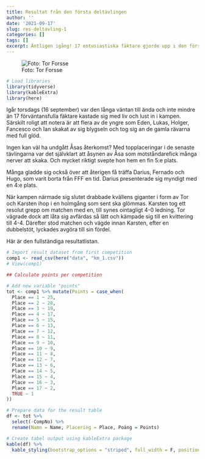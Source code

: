 ```yaml
---
title: Resultat från den första deltävlingen
author: ''
date: '2021-09-17'
slug: res-deltavling-1
categories: []
tags: []
excerpt: Äntligen igång! 17 entusiastiska fäktare gjorde upp i den första deltävlingen för året. Läs mer så förstår ni varför Karsten ser så glad ut!
---
```


![Foto: Tor Forsse](fencers_km1-2021.jpg)

```r
# Load libraries
library(tidyverse)
library(kableExtra)
library(here)
```

Igår torsdags (16 september) var den långa väntan till ända och inte mindre än 17 förväntansfulla fäktare kastade sig med liv och lust in i kampen. Särskilt roligt att notera är att flera av de yngre som Eden, Lukas, Holger, Fancesco och Ian skakat av sig blygseln och tog sig an de gamla rävarna med full glöd.

Ingen kan väl ha undgått Åsas återkomst? Med topplaceringar i de senaste tävlingarna var det självklart att åsynen av Åsa som motståndarefick många nerver att skaka. Och mycket riktigt svepte hon hem en fin 5:e plats.

Många gladde sig också över att återigen få träffa Darius, Fernado och Hugo, som varit borta från FFF en tid. Darius presenterade sig myndigt med en 4:e plats.

När kampen närmade sig slutet drabbade kvällens giganter i form av Tor och Karsten ihop i en holmgång som sent ska glömmas. Karsten tog ett resolut grepp om matchen med en, till synes ointagligt 4-0 ledning. Tor vägrade dock att låta sig avfärdas så lätt och kämpade sig till en kvittering till 4-4. Därefter stod matchen och vägde innan Karsten, efter en dubbelstöt, lyckades avgöra till sin fördel.

Här är den fullständiga resultatlistan.

```r
# Import result dataset from first competition
comp1 <- read_csv(here("data", "km_1.csv"))
# View(comp1)

## Calculate points per competition

# Add new variable "points"
tot <- comp1 %>% mutate(Points = case_when(
  Place == 1 ~ 25,
  Place == 2 ~ 20,
  Place == 3 ~ 19,
  Place == 4 ~ 17,
  Place == 5 ~ 15,
  Place == 6 ~ 13,
  Place == 7 ~ 12,
  Place == 8 ~ 11,
  Place == 9 ~ 10,
  Place == 10 ~ 9,
  Place == 11 ~ 8,
  Place == 12 ~ 7,
  Place == 13 ~ 6,
  Place == 14 ~ 5,
  Place == 15 ~ 4,
  Place == 16 ~ 3,
  Place == 17 ~ 2,
  TRUE ~ 1
))

# Prepare data for the result table
df <- tot %>% 
  select(-CompNo) %>% 
  rename(Namn = Name, Placering = Place, Poäng = Points)

# Create tabel output using kableExtra package
kable(df) %>%
  kable_styling(bootstrap_options = "striped", full_width = F, position = "left")
```
